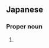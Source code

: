 ==Japanese==
{{ja-kanjitab}}

===Proper noun===
{{ja-pos|ありさ|proper}}

# {{given name|female|lang=ja|sort=ありさ}}
